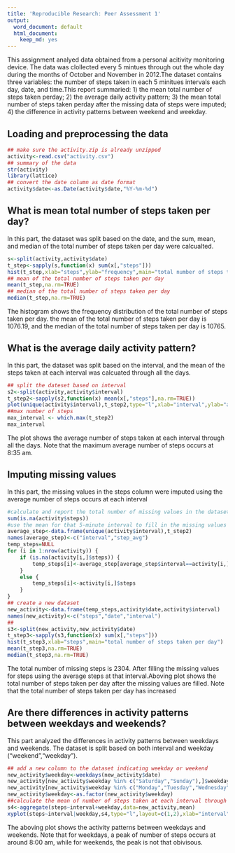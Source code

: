 ```yaml
---
title: 'Reproducible Research: Peer Assessment 1'
output:
  word_document: default
  html_document:
    keep_md: yes
---
```

This assignment analyed data obtained from a personal acitivity monitoring device. The data was clollected every 5 mintues through out the whole day during the months of October and November in 2012.The dataset contains three variables: the number of steps taken in each 5 minitues intervals each day, date, and time.This report summaried: 1) the mean total number of steps taken perday; 2) the average daily activity pattern; 3) the mean total number of steps taken perday after the missing data of steps were imputed; 4) the difference in activity patterns between weekend and weekday.

## Loading and preprocessing the data

```r
## make sure the activity.zip is already unzipped
activity<-read.csv("activity.csv")
## summary of the data
str(activity)
library(lattice)
## convert the date column as date format
activity$date<-as.Date(activity$date,"%Y-%m-%d")
```

## What is mean total number of steps taken per day?

In this part, the dataset was split based on the date, and the sum, mean, and median of the total number of steps taken per day were calcualted.

```r
s<-split(activity,activity$date)
t_step<-sapply(s,function(x) sum(x[,"steps"]))
hist(t_step,xlab="steps",ylab="frequency",main="total number of steps taken per day")
## mean of the total number of steps taken per day
mean(t_step,na.rm=TRUE)
## median of the total number of steps taken per day
median(t_step,na.rm=TRUE)
```

The histogram shows the frequency distribution of the total number of steps taken per day. the mean of the total number of steps taken per day is 1076.19, and the median of the total number of steps taken per day is 10765.

## What is the average daily activity pattern?

In this part, the dataset was split based on the interval, and the mean of the steps taken at each interval was calcuated through all the days.

```r
## split the dateset based on interval
s2<-split(activity,activity$interval)
t_step2<-sapply(s2,function(x) mean(x[,"steps"],na.rm=TRUE))
plot(unique(activity$interval),t_step2,type="l",xlab="interval",ylab="average steps taken at that interval",main="average steps taken at each interval through all the days")
##max number of steps
max_interval <- which.max(t_step2)
max_interval
```

The plot shows the average number of steps taken at each interval through all the days. Note that the maximum average number of steps occurs at 8:35 am.

## Imputing missing values
In this part, the missing values in the steps column were imputed using the average number of steps occurs at each interval

```r
#calculate and report the total number of missing values in the dataset
sum(is.na(activity$steps))
#use the mean for that 5-minute interval to fill in the missing values
average_step<-data.frame(unique(activity$interval),t_step2)
names(average_step)<-c("interval","step_avg")
temp_steps=NULL
for (i in 1:nrow(activity)) {
    if (is.na(activity[i,]$steps)) {
        temp_steps[i]<-average_step[average_step$interval==activity[i,]$interval,]$step_avg        
    }
    else {
        temp_steps[i]<-activity[i,]$steps   
    }    
}
## create a new dataset
new_activity<-data.frame(temp_steps,activity$date,activity$interval)
names(new_activity)<-c("steps","date","interval")
##
s3<-split(new_activity,new_activity$date)
t_step3<-sapply(s3,function(x) sum(x[,"steps"]))
hist(t_step3,xlab="steps",main="total number of steps taken per day")
mean(t_step3,na.rm=TRUE)
median(t_step3,na.rm=TRUE)
```

The total number of missing steps is 2304. After filling the missing values for steps using the average steps at that interval.Aboving plot shows the total number of steps taken per day after the missing values are filled. Note that the total number of steps taken per day has increased

## Are there differences in activity patterns between weekdays and weekends?
This part analyzed the differences in activity patterns between weekdays and weekends. The dataset is split based on both interval and weekday ("weekend","weekday").

```r
## add a new column to the dataset indicating weekday or weekend
new_activity$weekday<-weekdays(new_activity$date)
new_activity[new_activity$weekday %in% c("Saturday","Sunday"),]$weekday<-"weekend"
new_activity[new_activity$weekday %in% c("Monday","Tuesday","Wednesday","Thursday","Friday"),]$weekday<-"weekday"
new_activity$weekday<-as.factor(new_activity$weekday)
##calculate the mean of number of steps taken at each interval through all the days
s4<-aggregate(steps~interval+weekday,data=new_activity,mean)
xyplot(steps~interval|weekday,s4,type="l",layout=c(1,2),xlab="interval",ylab="average number of steps taken at each interval")
```

The aboving plot shows the activity patterns between weekdays and weekends. Note that for weekdays, a peak of number of steps occurs at around 8:00 am, while for weekends, the peak is not that obivisous.